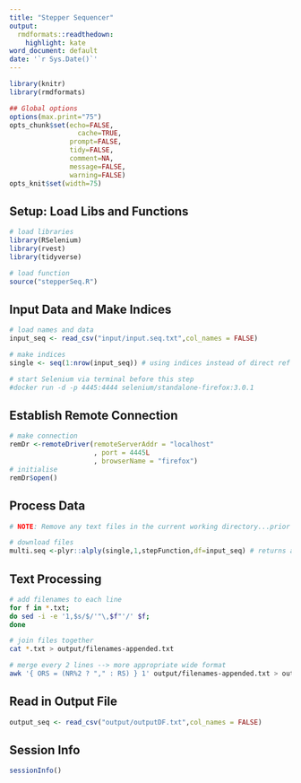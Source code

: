 ```yaml
---
title: "Stepper Sequencer"
output:
  rmdformats::readthedown:
    highlight: kate
word_document: default
date: '`r Sys.Date()`'    
---
```



```r
library(knitr)
library(rmdformats)

## Global options
options(max.print="75")
opts_chunk$set(echo=FALSE,
	             cache=TRUE,
               prompt=FALSE,
               tidy=FALSE,
               comment=NA,
               message=FALSE,
               warning=FALSE)
opts_knit$set(width=75)
```


## Setup: Load Libs and Functions

```r
# load libraries
library(RSelenium)
library(rvest)
library(tidyverse)
```


```r
# load function
source("stepperSeq.R") 
```


## Input Data and Make Indices

```r
# load names and data
input_seq <- read_csv("input/input.seq.txt",col_names = FALSE)

# make indices
single <- seq(1:nrow(input_seq)) # using indices instead of direct ref to df

# start Selenium via terminal before this step
#docker run -d -p 4445:4444 selenium/standalone-firefox:3.0.1
```

## Establish Remote Connection

```r
# make connection
remDr <-remoteDriver(remoteServerAddr = "localhost" 
                     , port = 4445L
                     , browserName = "firefox")
# initialise
remDr$open()
```

## Process Data

```r

# NOTE: Remove any text files in the current working directory...prior to new run.

# download files 
multi.seq <-plyr::alply(single,1,stepFunction,df=input_seq) # returns an empty list :: OK
```

## Text Processing



```bash
# add filenames to each line
for f in *.txt;
do sed -i -e '1,$s/$/'"\,$f"'/' $f;
done
```

```bash
# join files together
cat *.txt > output/filenames-appended.txt
```

```bash
# merge every 2 lines --> more appropriate wide format
awk '{ ORS = (NR%2 ? "," : RS) } 1' output/filenames-appended.txt > output/outputDF.txt
```

## Read in Output File
```r
output_seq <- read_csv("output/outputDF.txt",col_names = FALSE)
```

## Session Info
```r
sessionInfo()
```

